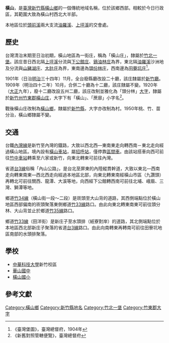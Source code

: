 {{noteTA　
|1 = zh-cn:庄; zh-hk:庄; zh-tw:庄;
}}
'''橫山'''，是[[臺灣|臺灣]][[新竹縣|新竹縣]][[橫山鄉_(臺灣)|橫山鄉]]的一個傳統地域名稱，位於該鄉西部。相較於今日行政區，其範圍大致為橫山村西北大半部。

本地區位於[[頭前溪|頭前溪]]兩大支流[[油羅溪|油羅溪]]、[[上坪溪|上坪溪]]的交會處。

==歷史==
台灣清治末期至日治初期，橫山地區為一街庄，稱為「橫山庄」，隸屬於[[竹北一堡|竹北一堡]]。該庄昔日西北隔[[上坪溪|上坪溪]]分流與[[下公館庄|下公館庄]]、[[鷄油林庄|鷄油林庄]]為界，東北隔[[油羅溪|油羅溪]]沙洲地及分流與[[山豬湖庄|山豬湖庄]]、[[大肚_(新竹縣)|大肚庄]]為界，東南邊為[[頭份林庄|頭份林庄]]，西南邊為[[田藔坑庄|田藔坑庄]]<ref>《臺灣堡圖》，臺灣總督府，1904年</ref>。

1901年（日治[[明治|明治]]三十四年）11月，全台廢縣廳改設二十廳，該庄隸屬於[[新竹廳|新竹廳]]。1909年（明治四十二年）10月，合併二十廳為十二廳，該庄隸屬不變。1920年（[[大正|大正]]九年），廢十二廳改設五州二廳，該庄改制並雅化為「頭分林」[[大字|大字]]，隸屬於[[新竹州|新竹州]][[竹東郡|竹東郡]][[橫山庄|橫山庄]]，大字下有「橫山」、「蔗廍」小字名<ref>《新舊對照管轄便覽》，臺灣總督府</ref>。

戰後橫山庄改制為[[橫山鄉_(臺灣)|橫山鄉]]，隸屬於[[新竹縣|新竹縣]]，大字亦改制為村。1950年桃、竹、苗分治，橫山鄉隸屬不變。

==交通==
台鐵[[內灣線|內灣線]]是新竹至內灣的鐡路，大致以西北西—東南東走向轉西南－東北走向經過橫山地區。境內設有[[橫山車站_(新竹縣)|橫山車站]]，屬[[招呼站_(台鐵)|招呼站]]，僅停靠[[台鐵區間車|區間車]]。由該站搭車向西可前往[[竹中車站|竹中車站]]轉乘至六家或新竹，向東北轉東可前往內灣。

省道[[台3線|台3線]]俗稱「內山公路」，是台北至屏東的內陸縱貫幹道，大致以東北—西南走向轉東南東—西北西走向經過本地區北部，向東北轉東南經橫山市區（九讚頭）再轉北可前往關西、龍潭、大溪等地，向西經下公館轉西南可前往北埔、峨眉、三灣、獅潭等地。

鄉道[[竹34線|竹34線]]（橫山街一段～二段）是崁頭至大山背的道路，其西側端點位於橫山地區西部偏南的崁頭聚落東側鄉道[[竹33線|竹33線]]路口。由此向東北轉東南東可前往頭分林、大山背並止於鄉道[[竹35線|竹35線]]路口。

鄉道[[竹33線|竹33線]]（田洋街）是新庄子至水頭排（紙寮對岸）的道路，其北側端點位於本地區西北部新庄子聚落的省道[[台3線|台3線]]路口。由此向南轉東再轉南可前往田寮坑地區南部的水頭排聚落。

==學校==
*[[中華科技大學|中華科技大學]]新竹校區
*[[華山國中|華山國中]]
*[[新竹縣橫山鄉橫山國民小學|橫山國小]]

==參考文獻==
{{reflist}}

{{竹東郡}}

[[Category:橫山鄉|Category:橫山鄉]]
[[Category:新竹縣地名|Category:新竹縣地名]]
[[Category:竹北一堡|Category:竹北一堡]]
[[Category:竹東郡大字|Category:竹東郡大字]]